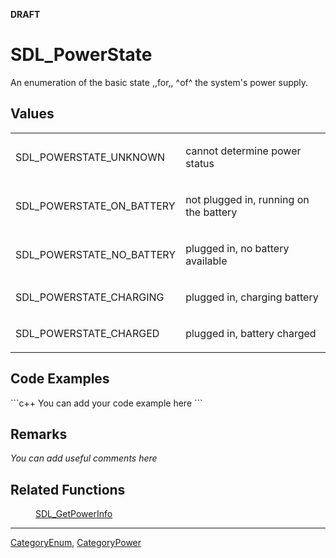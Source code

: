 <!-- pragma section-numbers off -->
<!-- pragma disable-camelcase -->
'''DRAFT'''

= SDL_PowerState =
An enumeration of the basic state ,,for,, ^of^ the system's power supply.


== Values ==
{|
|SDL_POWERSTATE_UNKNOWN
|cannot determine power status
|-
|SDL_POWERSTATE_ON_BATTERY
|not plugged in, running on the battery
|-
|SDL_POWERSTATE_NO_BATTERY
|plugged in, no battery available
|-
|SDL_POWERSTATE_CHARGING
|plugged in, charging battery
|-
|SDL_POWERSTATE_CHARGED
|plugged in, battery charged
|}

== Code Examples ==
```c++
You can add your code example here
```

== Remarks ==
''You can add useful comments here''

== Related Functions ==
:[[SDL_GetPowerInfo]]

----
[[CategoryEnum]], [[CategoryPower]]
